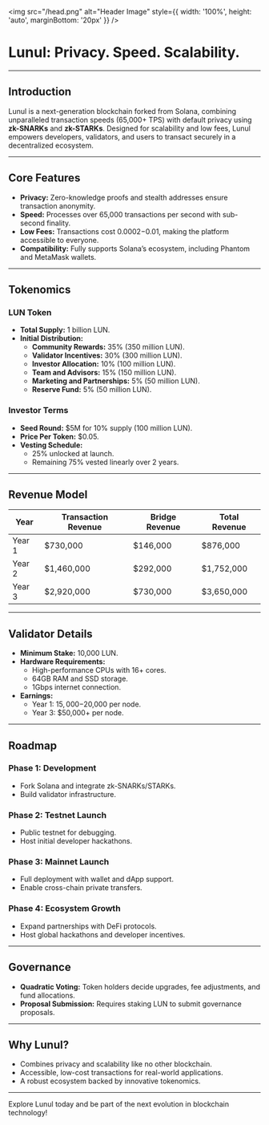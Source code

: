<img src="/head.png" alt="Header Image" style={{ width: '100%', height: 'auto', marginBottom: '20px' }} />
# Lunul: Privacy. Speed. Scalability.

---

## **Introduction**

Lunul is a next-generation blockchain forked from Solana, combining unparalleled transaction speeds (65,000+ TPS) with default privacy using **zk-SNARKs** and **zk-STARKs**. Designed for scalability and low fees, Lunul empowers developers, validators, and users to transact securely in a decentralized ecosystem.

---

## **Core Features**

- **Privacy:** Zero-knowledge proofs and stealth addresses ensure transaction anonymity.
- **Speed:** Processes over 65,000 transactions per second with sub-second finality.
- **Low Fees:** Transactions cost $0.0002-$0.01, making the platform accessible to everyone.
- **Compatibility:** Fully supports Solana’s ecosystem, including Phantom and MetaMask wallets.

---

## **Tokenomics**

### **LUN Token**
- **Total Supply:** 1 billion LUN.
- **Initial Distribution:**
  - **Community Rewards:** 35% (350 million LUN).
  - **Validator Incentives:** 30% (300 million LUN).
  - **Investor Allocation:** 10% (100 million LUN).
  - **Team and Advisors:** 15% (150 million LUN).
  - **Marketing and Partnerships:** 5% (50 million LUN).
  - **Reserve Fund:** 5% (50 million LUN).

### **Investor Terms**
- **Seed Round:** $5M for 10% supply (100 million LUN).
- **Price Per Token:** $0.05.
- **Vesting Schedule:**
  - 25% unlocked at launch.
  - Remaining 75% vested linearly over 2 years.

---

## **Revenue Model**

| **Year**  | **Transaction Revenue** | **Bridge Revenue** | **Total Revenue** |
|-----------|--------------------------|--------------------|-------------------|
| Year 1    | $730,000                | $146,000           | $876,000          |
| Year 2    | $1,460,000              | $292,000           | $1,752,000        |
| Year 3    | $2,920,000              | $730,000           | $3,650,000        |

---

## **Validator Details**

- **Minimum Stake:** 10,000 LUN.
- **Hardware Requirements:**
  - High-performance CPUs with 16+ cores.
  - 64GB RAM and SSD storage.
  - 1Gbps internet connection.
- **Earnings:**
  - Year 1: $15,000-$20,000 per node.
  - Year 3: $50,000+ per node.

---

## **Roadmap**

### **Phase 1: Development**
- Fork Solana and integrate zk-SNARKs/STARKs.
- Build validator infrastructure.

### **Phase 2: Testnet Launch**
- Public testnet for debugging.
- Host initial developer hackathons.

### **Phase 3: Mainnet Launch**
- Full deployment with wallet and dApp support.
- Enable cross-chain private transfers.

### **Phase 4: Ecosystem Growth**
- Expand partnerships with DeFi protocols.
- Host global hackathons and developer incentives.

---

## **Governance**

- **Quadratic Voting:** Token holders decide upgrades, fee adjustments, and fund allocations.
- **Proposal Submission:** Requires staking LUN to submit governance proposals.

---

## **Why Lunul?**

- Combines privacy and scalability like no other blockchain.
- Accessible, low-cost transactions for real-world applications.
- A robust ecosystem backed by innovative tokenomics.

---

Explore Lunul today and be part of the next evolution in blockchain technology!

